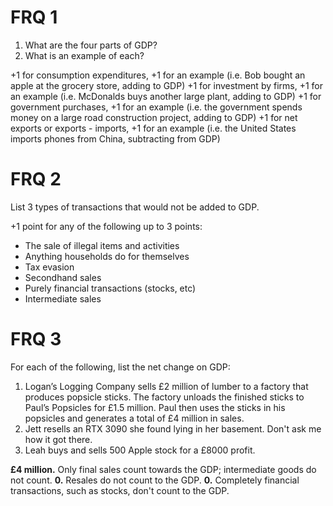 # FRQ 1
<ol className='alpha-list-mdx'>
	<li>What are the four parts of GDP?</li>
	<li>What is an example of each?</li>
</ol>

<FRQ num={1} totalPoints={8}>
	<FRQCheck points={2}>
		+1 for consumption expenditures, +1 for an example (i.e. Bob bought an apple at the grocery store, adding to GDP)
	</FRQCheck>
	<FRQCheck points={2}>
		+1 for investment by firms, +1 for an example (i.e. McDonalds buys another large plant, adding to GDP)
	</FRQCheck>
	<FRQCheck points={2}>
		+1 for government purchases, +1 for an example (i.e. the government spends money on a large road construction project, adding to GDP)
	</FRQCheck>
	<FRQCheck points={2}>
		+1 for net exports or exports - imports, +1 for an example (i.e. the United States imports phones from China, subtracting from GDP)
	</FRQCheck>
</FRQ>

# FRQ 2
List 3 types of transactions that would not be added to GDP.

<FRQ num={2} totalPoints={3}>
	<FRQCheck points={3}>
		+1 point for any of the following up to 3 points:
		<ul>
			<li>The sale of illegal items and activities</li>
			<li>Anything households do for themselves</li>
			<li>Tax evasion</li>
			<li>Secondhand sales</li>
			<li>Purely financial transactions (stocks, etc)</li>
			<li>Intermediate sales</li>
		</ul>
	</FRQCheck>
</FRQ>

# FRQ 3
For each of the following, list the net change on GDP:
<ol className="alpha-list-mdx">
	<li>Logan’s Logging Company sells £2 million of lumber to a factory that produces popsicle sticks. The factory unloads the finished sticks to Paul’s Popsicles for £1.5 million. Paul then uses the sticks in his popsicles and generates a total of £4 million in sales. </li>
	<li>Jett resells an RTX 3090 she found lying in her basement. Don't ask me how it got there.</li>
	<li>Leah buys and sells 500 Apple stock for a £8000 profit.</li>
</ol>

<FRQ num={3} totalPoints={3}>
	<FRQCheck points={1}>
		<b>£4 million.</b> Only final sales count towards the GDP; intermediate goods do not count.
	</FRQCheck>
	<FRQCheck points={1}>
		<b>0.</b> Resales do not count to the GDP.
	</FRQCheck>
	<FRQCheck points={1}>
		<b>0.</b> Completely financial transactions, such as stocks, don't count to the GDP.
	</FRQCheck>
</FRQ>
